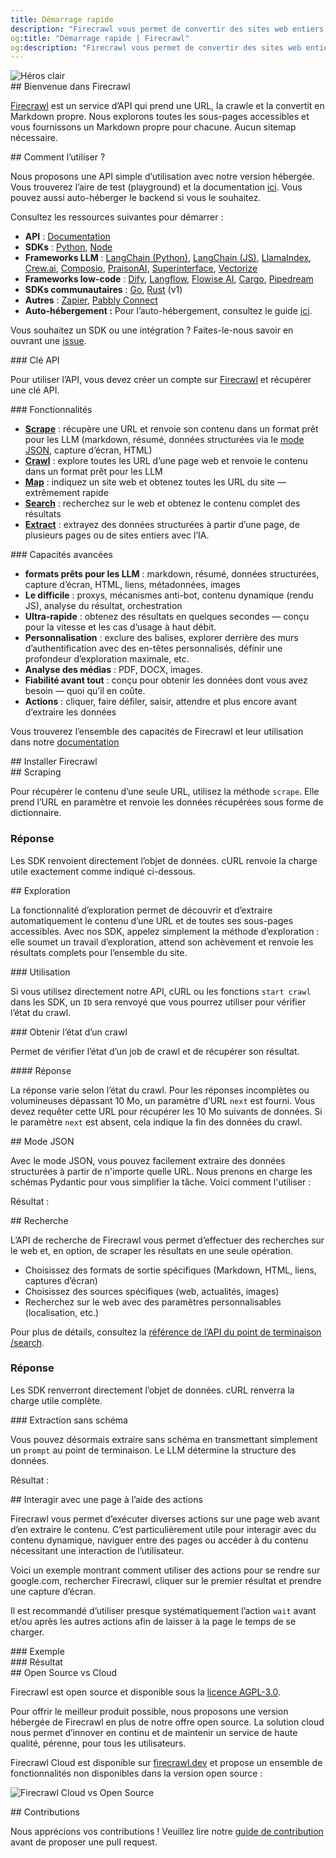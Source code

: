 ```yaml
---
title: Démarrage rapide
description: "Firecrawl vous permet de convertir des sites web entiers en markdown prêt pour les LLM"
og:title: "Démarrage rapide | Firecrawl"
og:description: "Firecrawl vous permet de convertir des sites web entiers en markdown prêt pour les LLM"
---
```



<img className="block" src="/images/turn-websites-into-llm-ready-data--firecrawl.png" alt="Héros clair" />

<div id="welcome-to-firecrawl">
  ## Bienvenue dans Firecrawl
</div>

[Firecrawl](https://firecrawl.dev?ref=github) est un service d’API qui prend une URL, la crawle et la convertit en Markdown propre. Nous explorons toutes les sous-pages accessibles et vous fournissons un Markdown propre pour chacune. Aucun sitemap nécessaire.

<div id="how-to-use-it">
  ## Comment l’utiliser ?
</div>

Nous proposons une API simple d’utilisation avec notre version hébergée. Vous trouverez l’aire de test (playground) et la documentation [ici](https://firecrawl.dev/playground). Vous pouvez aussi auto-héberger le backend si vous le souhaitez.

Consultez les ressources suivantes pour démarrer :

* **API** : [Documentation](https://docs.firecrawl.dev/api-reference/introduction)
* **SDKs** : [Python](https://docs.firecrawl.dev/sdks/python), [Node](https://docs.firecrawl.dev/sdks/node)
* **Frameworks LLM** : [LangChain (Python)](https://python.langchain.com/docs/integrations/document_loaders/firecrawl/), [LangChain (JS)](https://js.langchain.com/docs/integrations/document_loaders/web_loaders/firecrawl), [LlamaIndex](https://docs.llamaindex.ai/en/latest/examples/data_connectors/WebPageDemo/#using-firecrawl-reader), [Crew.ai](https://docs.crewai.com/), [Composio](https://composio.dev/tools/firecrawl/all), [PraisonAI](https://docs.praison.ai/firecrawl/), [Superinterface](https://superinterface.ai/docs/assistants/functions/firecrawl), [Vectorize](https://docs.vectorize.io/integrations/source-connectors/firecrawl)
* **Frameworks low-code** : [Dify](https://dify.ai/blog/dify-ai-blog-integrated-with-firecrawl), [Langflow](https://docs.langflow.org/), [Flowise AI](https://docs.flowiseai.com/integrations/langchain/document-loaders/firecrawl), [Cargo](https://docs.getcargo.io/integration/firecrawl), [Pipedream](https://pipedream.com/apps/firecrawl/)
* **SDKs communautaires** : [Go](https://docs.firecrawl.dev/sdks/go), [Rust](https://docs.firecrawl.dev/sdks/rust) (v1)
* **Autres** : [Zapier](https://zapier.com/apps/firecrawl/integrations), [Pabbly Connect](https://www.pabbly.com/connect/integrations/firecrawl/)
* **Auto-hébergement :** Pour l’auto-hébergement, consultez le guide [ici](/fr/contributing/self-host).

Vous souhaitez un SDK ou une intégration ? Faites-le-nous savoir en ouvrant une [issue](https://github.com/firecrawl/firecrawl/issues).

<div id="api-key">
  ### Clé API
</div>

Pour utiliser l’API, vous devez créer un compte sur [Firecrawl](https://firecrawl.dev) et récupérer une clé API.

<div id="features">
  ### Fonctionnalités
</div>

* [**Scrape**](#scraping) : récupère une URL et renvoie son contenu dans un format prêt pour les LLM (markdown, résumé, données structurées via le [mode JSON](#json-mode), capture d’écran, HTML)
* [**Crawl**](#crawling) : explore toutes les URL d’une page web et renvoie le contenu dans un format prêt pour les LLM
* [**Map**](/fr/features/map) : indiquez un site web et obtenez toutes les URL du site — extrêmement rapide
* [**Search**](/fr/features/search) : recherchez sur le web et obtenez le contenu complet des résultats
* [**Extract**](/fr/features/extract) : extrayez des données structurées à partir d’une page, de plusieurs pages ou de sites entiers avec l’IA.

<div id="powerful-capabilities">
  ### Capacités avancées
</div>

* **formats prêts pour les LLM** : markdown, résumé, données structurées, capture d’écran, HTML, liens, métadonnées, images
* **Le difficile** : proxys, mécanismes anti-bot, contenu dynamique (rendu JS), analyse du résultat, orchestration
* **Ultra-rapide** : obtenez des résultats en quelques secondes — conçu pour la vitesse et les cas d’usage à haut débit.
* **Personnalisation** : exclure des balises, explorer derrière des murs d’authentification avec des en-têtes personnalisés, définir une profondeur d’exploration maximale, etc.
* **Analyse des médias** : PDF, DOCX, images.
* **Fiabilité avant tout** : conçu pour obtenir les données dont vous avez besoin — quoi qu’il en coûte.
* **Actions** : cliquer, faire défiler, saisir, attendre et plus encore avant d’extraire les données

Vous trouverez l’ensemble des capacités de Firecrawl et leur utilisation dans notre [documentation](https://docs.firecrawl.dev/api-reference/v2-introduction)

<div id="installing-firecrawl">
  ## Installer Firecrawl
</div>

<CodeGroup>
  <InstallationPython />

  <InstallationNode />
</CodeGroup>

<div id="scraping">
  ## Scraping
</div>

Pour récupérer le contenu d’une seule URL, utilisez la méthode `scrape`. Elle prend l’URL en paramètre et renvoie les données récupérées sous forme de dictionnaire.

<CodeGroup>
  <ScrapePython />

  <ScrapeNode />

  <ScrapeCURL />
</CodeGroup>

### Réponse

Les SDK renvoient directement l’objet de données. cURL renvoie la charge utile exactement comme indiqué ci-dessous.

<ScrapeResponse />

<div id="crawling">
  ## Exploration
</div>

La fonctionnalité d’exploration permet de découvrir et d’extraire automatiquement le contenu d’une URL et de toutes ses sous-pages accessibles. Avec nos SDK, appelez simplement la méthode d’exploration : elle soumet un travail d’exploration, attend son achèvement et renvoie les résultats complets pour l’ensemble du site.

<div id="usage">
  ### Utilisation
</div>

<CodeGroup>
  <CrawlPython />

  <CrawlNode />

  <CrawlCURL />
</CodeGroup>

Si vous utilisez directement notre API, cURL ou les fonctions `start crawl` dans les SDK, un `ID` sera renvoyé que vous pourrez utiliser pour vérifier l’état du crawl.

<CrawlAsyncOutput />

<div id="get-crawl-status">
  ### Obtenir l’état d’un crawl
</div>

Permet de vérifier l’état d’un job de crawl et de récupérer son résultat.

<CodeGroup>
  <GetCrawlJobPython />

  <GetCrawlJobNode />

  <GetCrawlJobCURL />
</CodeGroup>

<div id="response">
  #### Réponse
</div>

La réponse varie selon l’état du crawl. Pour les réponses incomplètes ou volumineuses dépassant 10 Mo, un paramètre d’URL `next` est fourni. Vous devez requêter cette URL pour récupérer les 10 Mo suivants de données. Si le paramètre `next` est absent, cela indique la fin des données du crawl.

<CodeGroup>
  <GetCrawlJobOutputScraping />

  <GetCrawlJobOutputCompleted />
</CodeGroup>

<div id="json-mode">
  ## Mode JSON
</div>

Avec le mode JSON, vous pouvez facilement extraire des données structurées à partir de n&#39;importe quelle URL. Nous prenons en charge les schémas Pydantic pour vous simplifier la tâche. Voici comment l&#39;utiliser :

<CodeGroup>
  <ScrapeJsonPython />

  <ScrapeJsonNode />

  <ScrapeJsonCURL />
</CodeGroup>

Résultat :

<ScrapeJsonOutput />

<div id="search">
  ## Recherche
</div>

L’API de recherche de Firecrawl vous permet d’effectuer des recherches sur le web et, en option, de scraper les résultats en une seule opération.

* Choisissez des formats de sortie spécifiques (Markdown, HTML, liens, captures d’écran)
* Choisissez des sources spécifiques (web, actualités, images)
* Recherchez sur le web avec des paramètres personnalisables (localisation, etc.)

Pour plus de détails, consultez la [référence de l’API du point de terminaison /search](/fr/api-reference/endpoint/search).

<CodeGroup>
  <SearchPython />

  <SearchNode />

  <SearchCURL />
</CodeGroup>

### Réponse

Les SDK renverront directement l’objet de données. cURL renverra la charge utile complète.

<SearchResponse />

<div id="extracting-without-schema">
  ### Extraction sans schéma
</div>

Vous pouvez désormais extraire sans schéma en transmettant simplement un `prompt` au point de terminaison. Le LLM détermine la structure des données.

<CodeGroup>
  <ScrapeJsonNoSchemaPython />

  <ScrapeJsonNoSchemaNode />

  <ScrapeJsonNoSchemaCURL />
</CodeGroup>

Résultat :

<ScrapeJsonNoSchemaOutput />

<div id="interacting-with-the-page-with-actions">
  ## Interagir avec une page à l’aide des actions
</div>

Firecrawl vous permet d’exécuter diverses actions sur une page web avant d’en extraire le contenu. C’est particulièrement utile pour interagir avec du contenu dynamique, naviguer entre des pages ou accéder à du contenu nécessitant une interaction de l’utilisateur.

Voici un exemple montrant comment utiliser des actions pour se rendre sur google.com, rechercher Firecrawl, cliquer sur le premier résultat et prendre une capture d’écran.

Il est recommandé d’utiliser presque systématiquement l’action `wait` avant et/ou après les autres actions afin de laisser à la page le temps de se charger.

<div id="example">
  ### Exemple
</div>

<CodeGroup>
  <ScrapeActionsPython />

  <ScrapeActionsNode />

  <ScrapeActionsCURL />
</CodeGroup>

<div id="output">
  ### Résultat
</div>

<CodeGroup>
  <ScrapeActionsOutput />
</CodeGroup>

<div id="open-source-vs-cloud">
  ## Open Source vs Cloud
</div>

Firecrawl est open source et disponible sous la [licence AGPL-3.0](https://github.com/mendableai/firecrawl/blob/main/LICENSE).

Pour offrir le meilleur produit possible, nous proposons une version hébergée de Firecrawl en plus de notre offre open source. La solution cloud nous permet d’innover en continu et de maintenir un service de haute qualité, pérenne, pour tous les utilisateurs.

Firecrawl Cloud est disponible sur [firecrawl.dev](https://firecrawl.dev) et propose un ensemble de fonctionnalités non disponibles dans la version open source :

![Firecrawl Cloud vs Open Source](./images/open-source-cloud.png)

<div id="contributing">
  ## Contributions
</div>

Nous apprécions vos contributions ! Veuillez lire notre [guide de contribution](https://github.com/mendableai/firecrawl/blob/main/CONTRIBUTING.md) avant de proposer une pull request.